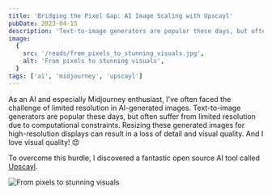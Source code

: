 ```yaml
---
title: 'Bridging the Pixel Gap: AI Image Scaling with Upscayl'
pubDate: 2023-04-15
description: 'Text-to-image generators are popular these days, but often suffer from limited resolution due to computational constraints. To overcome this hurdle, I discovered a fantastic open source AI tool called Upscayl.'
image:
  {
    src: '/reads/from_pixels_to_stunning_visuals.jpg',
    alt: 'From pixels to stunning visuals',
  }
tags: ['ai', 'midjourney', 'upscayl']
---
```



As an AI and especially Midjourney enthusiast, I've often faced the challenge of limited resolution in AI-generated images. Text-to-image generators are popular these days, but often suffer from limited resolution due to computational constraints. Resizing these generated images for high-resolution displays can result in a loss of detail and visual quality. And I love visual quality! 😍

To overcome this hurdle, I discovered a fantastic open source AI tool called [Upscayl](https://github.com/upscayl/upscayl).

<Image
  src="/reads/from_pixels_to_stunning_visuals.jpg"
  alt="From pixels to stunning visuals"
  caption="From pixels to stunning visuals."
/>
